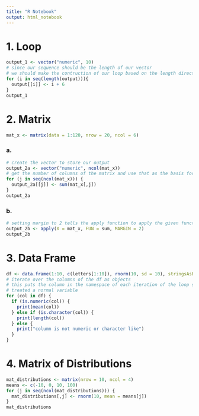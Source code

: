 ```yaml
---
title: "R Notebook"
output: html_notebook
---
```


# 1. Loop

```r
output_1 <- vector("numeric", 10)
# since our sequence should be the length of our vector
# we should make the contruction of our loop based on the length directly
for (i in seq(length(output))){
  output[[i]] <- i + 6
}
output_1
```

# 2. Matrix

```r
mat_x <- matrix(data = 1:120, nrow = 20, ncol = 6)
```

### a.
```r
# create the vector to store our output
output_2a <- vector("numeric", ncol(mat_x))
# get the number of columns of the matrix and use that as the basis for the length of the loop
for (j in seq(ncol(mat_x))) {
  output_2a[[j]] <- sum(mat_x[,j])
}
output_2a
```

### b. 
```r
# setting margin to 2 tells the apply function to apply the given function on the columns
output_2b <- apply(X = mat_x, FUN = sum, MARGIN = 2)
output_2b
```

# 3. Data Frame
```r
df <- data.frame(1:10, c(letters[1:10]), rnorm(10, sd = 10), stringsAsFactors = FALSE)
# iterate over the columns of the df as objects
# this puts the column in the namespace of each iteration of the loop so that it may be
# treated a normal variable 
for (col in df) {
  if (is.numeric(col)) {
    print(mean(col))
  } else if (is.character(col)) {
    print(length(col))
  } else {
    print("column is not numeric or character like")
  }
}
```

# 4. Matrix of Distributions
```r
mat_distributions <- matrix(nrow = 10, ncol = 4)
means <- c(-10, 0, 10, 100)
for (j in seq(ncol(mat_distributions))) {
  mat_distributions[,j] <- rnorm(10, mean = means[j])
}
mat_distributions
```

